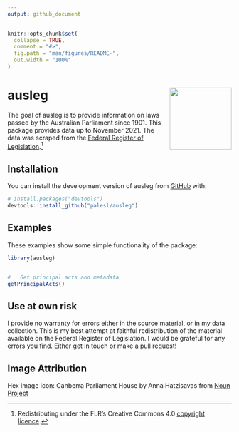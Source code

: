 ```yaml
---
output: github_document
---
```


<!-- README.md is generated from README.Rmd. Please edit that file -->

```r
knitr::opts_chunk$set(
  collapse = TRUE,
  comment = "#>",
  fig.path = "man/figures/README-",
  out.width = "100%"
)
```

# ausleg <img src="man/figures/ausleg_hex.png" align="right" height="139"/>

<!-- badges: start -->

<!-- badges: end -->

The goal of ausleg is to provide information on laws passed by the Australian Parliament since 1901. This package provides data up to November 2021. The data was scraped from the [Federal Register of Legislation](https://www.legislation.gov.au).[^1]

[^1]: Redistributing under the FLR's Creative Commons 4.0 [copyright licence](https://www.legislation.gov.au/Content/Disclaimer#copyright). 

## Installation

You can install the development version of ausleg from [GitHub](https://github.com/) with:

``` r
# install.packages("devtools")
devtools::install_github("palesl/ausleg")
```

## Examples

These examples show some simple functionality of the package:

```r
library(ausleg)


#	Get principal acts and metadata
getPrincipalActs()
```

## Use at own risk

I provide no warranty for errors either in the source material, or in my data collection. This is my best attempt at faithful redistribution of the material available on the Federal Register of Legislation. I would be grateful for any errors you find. Either get in touch or make a pull request!

## Image Attribution

Hex image icon: Canberra Parliament House by Anna Hatzisavas from [Noun Project](https://thenounproject.com/browse/icons/term/canberra-parliament-house/ "Canberra Parliament House Icons")
